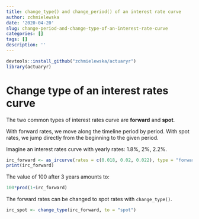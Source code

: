 ```yaml
---
title: change_type() and change_period() of an interest rate curve
author: zchmielewska
date: '2020-04-20'
slug: change-period-and-change-type-of-an-interest-rate-curve
categories: []
tags: []
description: ''
---
```


```r
devtools::install_github("zchmielewska/actuaryr")
library(actuaryr)
```

# Change type of an interest rates curve

The two common types of interest rates curve are **forward** and **spot**.

With forward rates, we move along the timeline period by period.
With spot rates, we jump directly from the beginning to the given period.

Imagine an interest rates curve with yearly rates: 1.8%, 2%, 2.2%.

```r
irc_forward <- as_ircurve(rates = c(0.018, 0.02, 0.022), type = "forward")
print(irc_forward)
```

The value of 100 after 3 years amounts to:

```r
100*prod(1+irc_forward)
```

The forward rates can be changed to spot rates with `change_type()`.

```r
irc_spot <- change_type(irc_forward, to = "spot")
```


